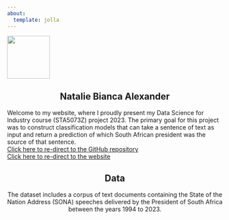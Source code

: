 ```yaml
---
about:
  template: jolla
---
```


<style>
.title {
  font-size: 30px;
  font-family: Arial, sans-serif; /* Change to a modern font */
  text-align: center; /* Center align text */
  color: grey;
}
</style>


![](images/profile.jpg){height=100 fig-align="center"}

##
<div style="text-align:center">
## Natalie Bianca Alexander
</div>
Welcome to my website, where I proudly present my Data Science for Industry course (STA5073Z) project 2023. The primary goal for this project was to construct classification models that can take a sentence of text as input and return a prediction of which South African president was the source of that sentence. 
<br>
[Click here to re-direct to the GitHub repository](https://github.com/NatalieAlexander/STA5073Z_Assignment1)
<br>
[Click here to re-direct to the website](https://nataliealexander.github.io/STA5073Z_Assignment1/)

##

<div style="text-align:center">
## Data
The dataset includes a corpus of text documents containing the State of the Nation Address (SONA) speeches delivered by the President of South Africa between the years 1994 to 2023. 
</div>